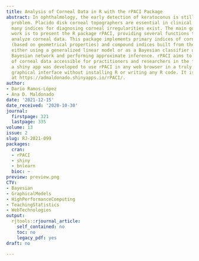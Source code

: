 ```yaml
---
title: Analysis of Corneal Data in R with the rPACI Package
abstract: In ophthalmology, the early detection of keratoconus is still a crucial
  problem. Placido disk corneal topographers are essential in clinical practice, and
  many indices for diagnosing corneal irregularities exist. The main goal of this
  work is to present the R package rPACI, providing several functions to handle and
  analyze corneal data. This package implements primary indices of corneal irregularity
  (based on geometrical properties) and compound indices built from the primary ones,
  either using a generalized linear model or as a Bayesian classifier using a hybrid
  Bayesian network and performing approximate inference. rPACI aims to make the analysis
  of corneal data accessible for practitioners and researchers in the field. Moreover,
  a shiny app was developed to use rPACI in any web browser in a truly user-friendly
  graphical interface without installing R or writing any R code. It is openly deployed
  at https://admaldonado.shinyapps.io/rPACI/.
author:
- Darío Ramos-López
- Ana D. Maldonado
date: '2021-12-15'
date_received: '2020-10-30'
journal:
  firstpage: 321
  lastpage: 335
volume: 13
issue: 2
slug: RJ-2021-099
packages:
  cran:
  - rPACI
  - shiny
  - bnlearn
  bioc: ~
preview: preview.png
CTV:
- Bayesian
- GraphicalModels
- HighPerformanceComputing
- TeachingStatistics
- WebTechnologies
output:
  rjtools::rjournal_article:
    self_contained: no
    toc: no
    legacy_pdf: yes
draft: no

---
```

